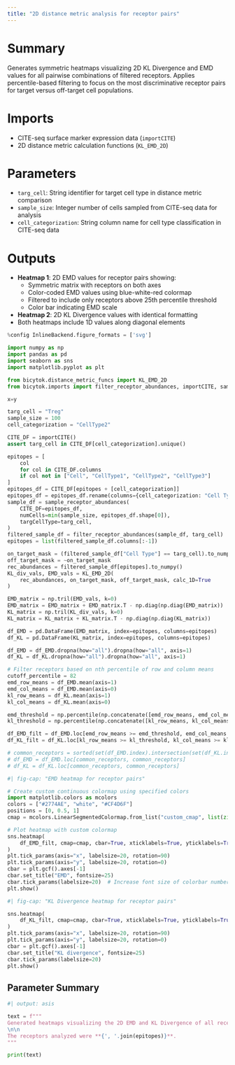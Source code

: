 ```yaml
---
title: "2D distance metric analysis for receptor pairs"
---
```


# Summary
Generates symmetric heatmaps visualizing 2D KL Divergence and EMD values for all pairwise combinations of filtered receptors. Applies percentile-based filtering to focus on the most discriminative receptor pairs for target versus off-target cell populations.

# Imports
- CITE-seq surface marker expression data (`importCITE`)
- 2D distance metric calculation functions (`KL_EMD_2D`)

# Parameters
- `targ_cell`: String identifier for target cell type in distance metric comparison
- `sample_size`: Integer number of cells sampled from CITE-seq data for analysis
- `cell_categorization`: String column name for cell type classification in CITE-seq data

# Outputs
- **Heatmap 1**: 2D EMD values for receptor pairs showing:
  - Symmetric matrix with receptors on both axes
  - Color-coded EMD values using blue-white-red colormap
  - Filtered to include only receptors above 25th percentile threshold
  - Color bar indicating EMD scale
- **Heatmap 2**: 2D KL Divergence values with identical formatting
- Both heatmaps include 1D values along diagonal elements

```python
%config InlineBackend.figure_formats = ['svg']

import numpy as np
import pandas as pd
import seaborn as sns
import matplotlib.pyplot as plt

from bicytok.distance_metric_funcs import KL_EMD_2D
from bicytok.imports import filter_receptor_abundances, importCITE, sample_receptor_abundances

x=y

targ_cell = "Treg"
sample_size = 100
cell_categorization = "CellType2"

CITE_DF = importCITE()
assert targ_cell in CITE_DF[cell_categorization].unique()

epitopes = [
    col
    for col in CITE_DF.columns
    if col not in ["Cell", "CellType1", "CellType2", "CellType3"]
]
epitopes_df = CITE_DF[epitopes + [cell_categorization]]
epitopes_df = epitopes_df.rename(columns={cell_categorization: "Cell Type"})
sample_df = sample_receptor_abundances(
    CITE_DF=epitopes_df,
    numCells=min(sample_size, epitopes_df.shape[0]),
    targCellType=targ_cell,
)
filtered_sample_df = filter_receptor_abundances(sample_df, targ_cell)
epitopes = list(filtered_sample_df.columns[:-1])

on_target_mask = (filtered_sample_df["Cell Type"] == targ_cell).to_numpy()
off_target_mask = ~on_target_mask
rec_abundances = filtered_sample_df[epitopes].to_numpy()
KL_div_vals, EMD_vals = KL_EMD_2D(
    rec_abundances, on_target_mask, off_target_mask, calc_1D=True
)

EMD_matrix = np.tril(EMD_vals, k=0)
EMD_matrix = EMD_matrix + EMD_matrix.T - np.diag(np.diag(EMD_matrix))
KL_matrix = np.tril(KL_div_vals, k=0)
KL_matrix = KL_matrix + KL_matrix.T - np.diag(np.diag(KL_matrix))

df_EMD = pd.DataFrame(EMD_matrix, index=epitopes, columns=epitopes)
df_KL = pd.DataFrame(KL_matrix, index=epitopes, columns=epitopes)

df_EMD = df_EMD.dropna(how="all").dropna(how="all", axis=1)
df_KL = df_KL.dropna(how="all").dropna(how="all", axis=1)
```


```python
# Filter receptors based on nth percentile of row and column means
cutoff_percentile = 82
emd_row_means = df_EMD.mean(axis=1)
emd_col_means = df_EMD.mean(axis=0)
kl_row_means = df_KL.mean(axis=1)
kl_col_means = df_KL.mean(axis=0)

emd_threshold = np.percentile(np.concatenate([emd_row_means, emd_col_means]), cutoff_percentile)
kl_threshold = np.percentile(np.concatenate([kl_row_means, kl_col_means]), cutoff_percentile)

df_EMD_filt = df_EMD.loc[emd_row_means >= emd_threshold, emd_col_means >= emd_threshold]
df_KL_filt = df_KL.loc[kl_row_means >= kl_threshold, kl_col_means >= kl_threshold]

# common_receptors = sorted(set(df_EMD.index).intersection(set(df_KL.index)))
# df_EMD = df_EMD.loc[common_receptors, common_receptors]
# df_KL = df_KL.loc[common_receptors, common_receptors]
```

```python
#| fig-cap: "EMD heatmap for receptor pairs"

# Create custom continuous colormap using specified colors
import matplotlib.colors as mcolors
colors = ["#2774AE", "white", "#CF4D6F"]
positions = [0, 0.5, 1]
cmap = mcolors.LinearSegmentedColormap.from_list("custom_cmap", list(zip(positions, colors)))

# Plot heatmap with custom colormap
sns.heatmap(
    df_EMD_filt, cmap=cmap, cbar=True, xticklabels=True, yticklabels=True
)
plt.tick_params(axis="x", labelsize=20, rotation=90)
plt.tick_params(axis="y", labelsize=20, rotation=0)
cbar = plt.gcf().axes[-1]
cbar.set_title("EMD", fontsize=25)
cbar.tick_params(labelsize=20)  # Increase font size of colorbar numbers
plt.show()
```

```python
#| fig-cap: "KL Divergence heatmap for receptor pairs"

sns.heatmap(
    df_KL_filt, cmap=cmap, cbar=True, xticklabels=True, yticklabels=True
)
plt.tick_params(axis="x", labelsize=20, rotation=90)
plt.tick_params(axis="y", labelsize=20, rotation=0)
cbar = plt.gcf().axes[-1]
cbar.set_title("KL divergence", fontsize=25)
cbar.tick_params(labelsize=20)
plt.show()
```

## Parameter Summary
```python
#| output: asis

text = f"""
Generated heatmaps visualizing the 2D EMD and KL Divergence of all receptor pairs that pass filtering criteria. The distance values were calculated between **{targ_cell}**s and all other cell types. The analysis was performed on **{sample_size}** cells sampled from the CITE-seq dataset.
\n\n
The receptors analyzed were **{', '.join(epitopes)}**.
"""

print(text)
```